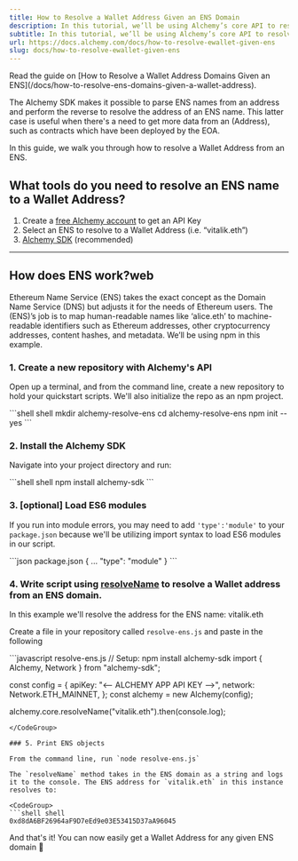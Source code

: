 ```yaml
---
title: How to Resolve a Wallet Address Given an ENS Domain
description: In this tutorial, we’ll be using Alchemy’s core API to resolve a user's address from an ENS Domain Name owned by the user.
subtitle: In this tutorial, we’ll be using Alchemy’s core API to resolve a user's address from an ENS Domain Name owned by the user.
url: https://docs.alchemy.com/docs/how-to-resolve-ewallet-given-ens
slug: docs/how-to-resolve-ewallet-given-ens
---
```


<Info>
  Read the guide on [How to Resolve a Wallet Address Domains Given an ENS](/docs/how-to-resolve-ens-domains-given-a-wallet-address).
</Info>

The Alchemy SDK makes it possible to parse ENS names from an address and perform the reverse to resolve the address of an ENS name. This latter case is useful when there's a need to get more data from an (Address), such as contracts which have been deployed by the EOA.

In this guide, we walk you through how to resolve a Wallet Address from an ENS.

## What tools do you need to resolve an ENS name to a Wallet Address?

1. Create a [free Alchemy account](https://alchemy.com/?a=eb01f405c5) to get an API Key
2. Select an ENS to resolve to a Wallet Address (i.e. “vitalik.eth”)
3. [Alchemy SDK](/reference/alchemy-sdk-quickstart) (recommended)

***

## How does ENS work?web

Ethereum Name Service (ENS) takes the exact concept as the Domain Name Service (DNS) but adjusts it for the needs of Ethereum users. The (ENS)’s job is to map human-readable names like ‘alice.eth’ to machine-readable identifiers such as Ethereum addresses, other cryptocurrency addresses, content hashes, and metadata. We’ll be using npm in this example.

### 1. Create a new repository with Alchemy's API

Open up a terminal, and from the command line, create a new repository to hold your quickstart scripts. We'll also initialize the repo as an npm project.

<CodeGroup>
  ```shell shell
  mkdir alchemy-resolve-ens
  cd alchemy-resolve-ens
  npm init --yes
  ```
</CodeGroup>

### 2. Install the Alchemy SDK

Navigate into your project directory and run:

<CodeGroup>
  ```shell shell
  npm install alchemy-sdk
  ```
</CodeGroup>

### 3. \[optional] Load ES6 modules

If you run into module errors, you may need to add `'type':'module'` to your `package.json` because we'll be utilizing import syntax to load ES6 modules in our script.

<CodeGroup>
  ```json package.json
  {
  ...
  "type": "module"
  }
  ```
</CodeGroup>

### 4. Write script using [resolveName](https://github.com/alchemyplatform/alchemy-sdk-js/blob/main/docs-md/classes/CoreNamespace.md#resolvename) to resolve a Wallet address from an ENS domain.

In this example we'll resolve the address for the ENS name: vitalik.eth

Create a file in your repository called `resolve-ens.js` and paste in the following

<CodeGroup>
  ```javascript resolve-ens.js
  // Setup: npm install alchemy-sdk
  import { Alchemy, Network } from "alchemy-sdk";

  const config = {
    apiKey: "<-- ALCHEMY APP API KEY -->",
    network: Network.ETH_MAINNET,
  };
  const alchemy = new Alchemy(config);

  alchemy.core.resolveName("vitalik.eth").then(console.log);
  ```
</CodeGroup>

### 5. Print ENS objects

From the command line, run `node resolve-ens.js`

The `resolveName` method takes in the ENS domain as a string and logs it to the console. The ENS address for `vitalik.eth` in this instance resolves to:

<CodeGroup>
  ```shell shell
  0xd8dA6BF26964aF9D7eEd9e03E53415D37aA96045
  ```
</CodeGroup>

And that's it! You can now easily get a Wallet Address for any given ENS domain 🎉
